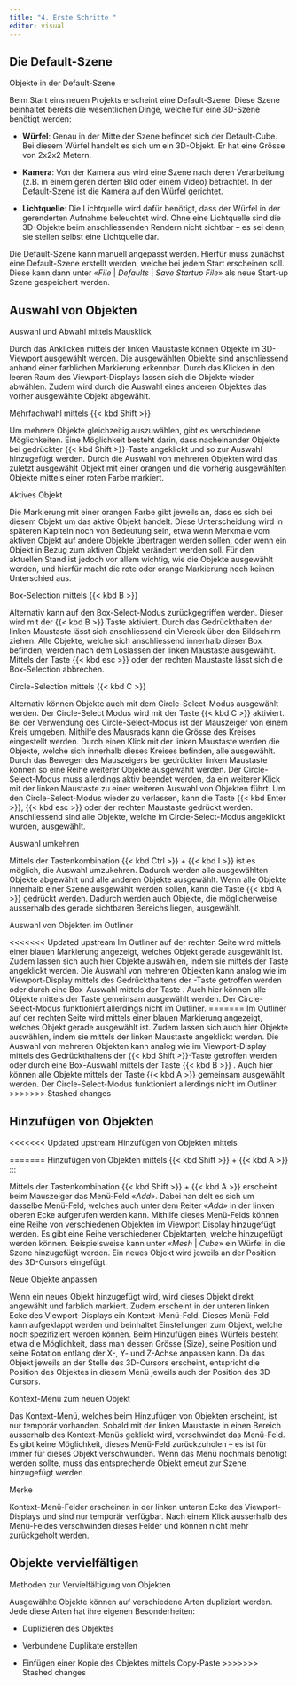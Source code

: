 ```yaml
---
title: "4. Erste Schritte "
editor: visual
---
```


## Die Default-Szene

::: column-margin
Objekte in der Default-Szene
:::

Beim Start eins neuen Projekts erscheint eine Default-Szene. Diese Szene beinhaltet bereits die wesentlichen Dinge, welche für eine 3D-Szene benötigt werden:

-   **Würfel**: Genau in der Mitte der Szene befindet sich der Default-Cube. Bei diesem Würfel handelt es sich um ein 3D-Objekt. Er hat eine Grösse von 2x2x2 Metern.

-   **Kamera**: Von der Kamera aus wird eine Szene nach deren Verarbeitung (z.B. in einem geren derten Bild oder einem Video) betrachtet. In der Default-Szene ist die Kamera auf den Würfel gerichtet.

-   **Lichtquelle**: Die Lichtquelle wird dafür benötigt, dass der Würfel in der gerenderten Aufnahme beleuchtet wird. Ohne eine Lichtquelle sind die 3D-Objekte beim anschliessenden Rendern nicht sichtbar – es sei denn, sie stellen selbst eine Lichtquelle dar.

:::::: tippbox
:::: tippbox-header
::: tippbox-icon
:::
::::

::: tippbox-body
Die Default-Szene kann manuell angepasst werden. Hierfür muss zunächst eine Default-Szene erstellt werden, welche bei jedem Start erscheinen soll. Diese kann dann unter «*File* \| *Defaults* \| *Save Startup File*» als neue Start-up Szene gespeichert werden.
:::
::::::

## Auswahl von Objekten

::: column-margin
Auswahl und Abwahl mittels Mausklick
:::

Durch das Anklicken mittels der linken Maustaste können Objekte im 3D-Viewport ausgewählt werden. Die ausgewählten Objekte sind anschliessend anhand einer farblichen Markierung erkennbar. Durch das Klicken in den leeren Raum des Viewport-Displays lassen sich die Objekte wieder abwählen. Zudem wird durch die Auswahl eines anderen Objektes das vorher ausgewählte Objekt abgewählt.

::: column-margin
Mehrfachwahl mittels {{< kbd Shift >}}
:::

Um mehrere Objekte gleichzeitig auszuwählen, gibt es verschiedene Möglichkeiten. Eine Möglichkeit besteht darin, dass nacheinander Objekte bei gedrückter {{< kbd Shift >}}-Taste angeklickt und so zur Auswahl hinzugefügt werden. Durch die Auswahl von mehreren Objekten wird das zuletzt ausgewählt Objekt mit einer orangen und die vorherig ausgewählten Objekte mittels einer roten Farbe markiert.

::: column-margin
Aktives Objekt
:::

Die Markierung mit einer orangen Farbe gibt jeweils an, dass es sich bei diesem Objekt um das aktive Objekt handelt. Diese Unterscheidung wird in späteren Kapiteln noch von Bedeutung sein, etwa wenn Merkmale vom aktiven Objekt auf andere Objekte übertragen werden sollen, oder wenn ein Objekt in Bezug zum aktiven Objekt verändert werden soll. Für den aktuellen Stand ist jedoch vor allem wichtig, wie die Objekte ausgewählt werden, und hierfür macht die rote oder orange Markierung noch keinen Unterschied aus.

::: column-margin
Box-Selection mittels {{< kbd B >}}
:::

Alternativ kann auf den Box-Select-Modus zurückgegriffen werden. Dieser wird mit der {{< kbd B >}} Taste aktiviert. Durch das Gedrückthalten der linken Maustaste lässt sich anschliessend ein Viereck über den Bildschirm ziehen. Alle Objekte, welche sich anschliessend innerhalb dieser Box befinden, werden nach dem Loslassen der linken Maustaste ausgewählt. Mittels der Taste {{< kbd esc >}} oder der rechten Maustaste lässt sich die Box-Selection abbrechen.

::: column-margin
Circle-Selection mittels {{< kbd C >}}
:::

Alternativ können Objekte auch mit dem Circle-Select-Modus ausgewählt werden. Der Circle-Select Modus wird mit der Taste {{< kbd C >}} aktiviert. Bei der Verwendung des Circle-Select-Modus ist der Mauszeiger von einem Kreis umgeben. Mithilfe des Mausrads kann die Grösse des Kreises eingestellt werden. Durch einen Klick mit der linken Maustaste werden die Objekte, welche sich innerhalb dieses Kreises befinden, alle ausgewählt. Durch das Bewegen des Mauszeigers bei gedrückter linken Maustaste können so eine Reihe weiterer Objekte ausgewählt werden. Der Circle-Select-Modus muss allerdings aktiv beendet werden, da ein weiterer Klick mit der linken Maustaste zu einer weiteren Auswahl von Objekten führt. Um den Circle-Select-Modus wieder zu verlassen, kann die Taste {{< kbd Enter >}}, {{< kbd esc >}} oder der rechten Maustaste gedrückt werden. Anschliessend sind alle Objekte, welche im Circle-Select-Modus angeklickt wurden, ausgewählt.

::: column-margin
Auswahl umkehren
:::

Mittels der Tastenkombination {{< kbd Ctrl >}} + {{< kbd I >}} ist es möglich, die Auswahl umzukehren. Dadurch werden alle ausgewählten Objekte abgewählt und alle anderen Objekte ausgewählt. Wenn alle Objekte innerhalb einer Szene ausgewählt werden sollen, kann die Taste {{< kbd A >}} gedrückt werden. Dadurch werden auch Objekte, die möglicherweise ausserhalb des gerade sichtbaren Bereichs liegen, ausgewählt.

::: column-margin
Auswahl von Objekten im Outliner
:::

<<<<<<< Updated upstream
Im Outliner auf der rechten Seite wird mittels einer blauen Markierung angezeigt, welches Objekt gerade ausgewählt ist. Zudem lassen sich auch hier Objekte auswählen, indem sie mittels der Taste angeklickt werden. Die Auswahl von mehreren Objekten kann analog wie im Viewport-Display mittels des Gedrückthaltens der -Taste getroffen werden oder durch eine Box-Auswahl mittels der Taste . Auch hier können alle Objekte mittels der Taste gemeinsam ausgewählt werden. Der Circle-Select-Modus funktioniert allerdings nicht im Outliner.
=======
Im Outliner auf der rechten Seite wird mittels einer blauen Markierung angezeigt, welches Objekt gerade ausgewählt ist. Zudem lassen sich auch hier Objekte auswählen, indem sie mittels der linken Maustaste angeklickt werden. Die Auswahl von mehreren Objekten kann analog wie im Viewport-Display mittels des Gedrückthaltens der {{< kbd Shift >}}-Taste getroffen werden oder durch eine Box-Auswahl mittels der Taste {{< kbd B >}} . Auch hier können alle Objekte mittels der Taste {{< kbd A >}} gemeinsam ausgewählt werden. Der Circle-Select-Modus funktioniert allerdings nicht im Outliner.
>>>>>>> Stashed changes

## Hinzufügen von Objekten

::: column-margin
<<<<<<< Updated upstream
Hinzufügen von Objekten mittels  
:::

=======
Hinzufügen von Objekten mittels {{< kbd Shift >}} + {{< kbd A >}}
:::

Mittels der Tastenkombination {{< kbd Shift >}} + {{< kbd A >}} erscheint beim Mauszeiger das Menü-Feld «*Add*». Dabei han delt es sich um dasselbe Menü-Feld, welches auch unter dem Reiter «*Add*» in der linken oberen Ecke aufgerufen werden kann. Mithilfe dieses Menü-Felds können eine Reihe von verschiedenen Objekten im Viewport Display hinzugefügt werden. Es gibt eine Reihe verschiedener Objektarten, welche hinzugefügt werden können. Beispielsweise kann unter «*Mesh* \| *Cube*» ein Würfel in die Szene hinzugefügt werden. Ein neues Objekt wird jeweils an der Position des 3D-Cursors eingefügt.

::: column-margin
Neue Objekte anpassen
:::

Wenn ein neues Objekt hinzugefügt wird, wird dieses Objekt direkt angewählt und farblich markiert. Zudem erscheint in der unteren linken Ecke des Viewport-Displays ein Kontext-Menü-Feld. Dieses Menü-Feld kann aufgeklappt werden und beinhaltet Einstellungen zum Objekt, welche noch spezifiziert werden können. Beim Hinzufügen eines Würfels besteht etwa die Möglichkeit, dass man dessen Grösse (Size), seine Position und seine Rotation entlang der X-, Y- und Z-Achse anpassen kann. Da das Objekt jeweils an der Stelle des 3D-Cursors erscheint, entspricht die Position des Objektes in diesem Menü jeweils auch der Position des 3D-Cursors.

::: column-margin
Kontext-Menü zum neuen Objekt
:::

Das Kontext-Menü, welches beim Hinzufügen von Objekten erscheint, ist nur temporär vorhanden. Sobald mit der linken Maustaste in einen Bereich ausserhalb des Kontext-Menüs geklickt wird, verschwindet das Menü-Feld. Es gibt keine Möglichkeit, dieses Menü-Feld zurückzuholen – es ist für immer für dieses Objekt verschwunden. Wenn das Menü nochmals benötigt werden sollte, muss das entsprechende Objekt erneut zur Szene hinzugefügt werden.

:::::: tippbox
:::: tippbox-header
::: tippbox-icon
:::

Merke
::::

::: tippbox-body
Kontext-Menü-Felder erscheinen in der linken unteren Ecke des Viewport-Displays und sind nur temporär verfügbar. Nach einem Klick ausserhalb des Menü-Feldes verschwinden dieses Felder und können nicht mehr zurückgeholt werden.
:::
::::::

## Objekte vervielfältigen

::: column-margin
Methoden zur Vervielfältigung von Objekten
:::

Ausgewählte Objekte können auf verschiedene Arten dupliziert werden. Jede diese Arten hat ihre eigenen Besonderheiten:

-   Duplizieren des Objektes

-   Verbundene Duplikate erstellen

-   Einfügen einer Kopie des Objektes mittels Copy-Paste
>>>>>>> Stashed changes
